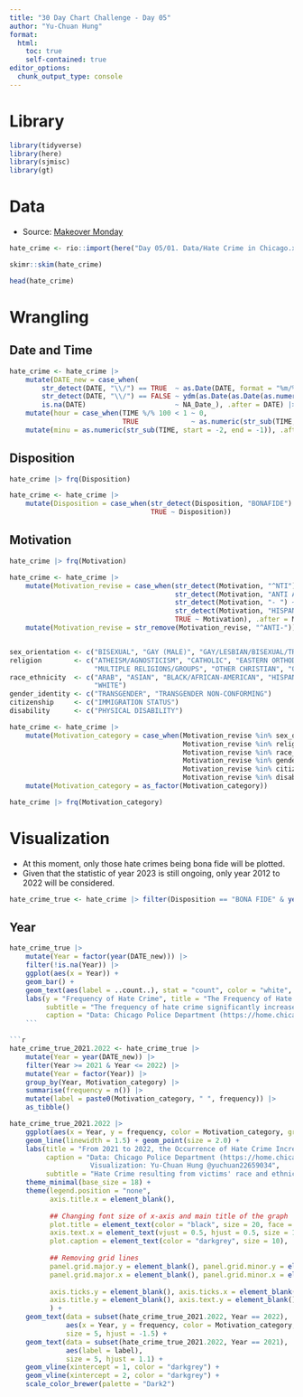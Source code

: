 ```yaml
---
title: "30 Day Chart Challenge - Day 05"
author: "Yu-Chuan Hung"
format: 
  html: 
    toc: true
    self-contained: true
editor_options: 
  chunk_output_type: console
---
```


# Library

```r
library(tidyverse)
library(here)
library(sjmisc)
library(gt)
```

# Data

- Source: [Makeover Monday](https://data.world/makeovermonday/2023w14)

```r
hate_crime <- rio::import(here("Day 05/01. Data/Hate Crime in Chicago.xlsx")) |> as_tibble()
```

```r
skimr::skim(hate_crime)

head(hate_crime)
```

# Wrangling

## Date and Time

```r
hate_crime <- hate_crime |> 
    mutate(DATE_new = case_when(
        str_detect(DATE, "\\/") == TRUE  ~ as.Date(DATE, format = "%m/%d/%Y"),
        str_detect(DATE, "\\/") == FALSE ~ ydm(as.Date(as.Date(as.numeric(DATE), origin = "1899-12-30"), format = "%Y-%d-%m")),
        is.na(DATE)                      ~ NA_Date_), .after = DATE) |> 
    mutate(hour = case_when(TIME %/% 100 < 1 ~ 0,
                            TRUE             ~ as.numeric(str_sub(TIME, start = -4, end = -3))), .after = TIME) |> 
    mutate(minu = as.numeric(str_sub(TIME, start = -2, end = -1)), .after = hour)
```

## Disposition

```r
hate_crime |> frq(Disposition)

hate_crime <- hate_crime |>  
    mutate(Disposition = case_when(str_detect(Disposition, "BONAFIDE") ~ str_replace(Disposition, "BONAFIDE", "BONA FIDE"),
                                   TRUE ~ Disposition))
```


## Motivation

```r
hate_crime |> frq(Motivation)

hate_crime <- hate_crime |> 
    mutate(Motivation_revise = case_when(str_detect(Motivation, "^NTI") ~ str_replace(Motivation, "NTI", "ANTI"),
                                         str_detect(Motivation, "ANTI ARAB") ~ str_replace(Motivation, "ANTI ARAB", "ANTI-ARAB"),
                                         str_detect(Motivation, "- ") ~ str_replace(Motivation, "- ", "-"),
                                         str_detect(Motivation, "HISPANIC-LATINO") ~ str_replace(Motivation, "HISPANIC-LATINO", "HISPANIC/LATINO"),
                                         TRUE ~ Motivation), .after = Motivation) |> 
    mutate(Motivation_revise = str_remove(Motivation_revise, "^ANTI-"))


sex_orientation <- c("BISEXUAL", "GAY (MALE)", "GAY/LESBIAN/BISEXUAL/TRANSGENDER (MIXED GROUP)", "LESBIAN")
religion        <- c("ATHEISM/AGNOSTICISM", "CATHOLIC", "EASTERN ORTHODOX (GREEK, RUSSIAN)", "HINDU", "ISLAMIC/MUSLIM", "JEWISH",
                     "MULTIPLE RELIGIONS/GROUPS", "OTHER CHRISTIAN", "OTHER RELIGION", "PROTESTANT")
race_ethnicity  <- c("ARAB", "ASIAN", "BLACK/AFRICAN-AMERICAN", "HISPANIC/LATINO", "MULTIPLE RACES/GROUP", "OTHER ETHNICITY/NATIONAL ORIGIN",
                     "WHITE")
gender_identity <- c("TRANSGENDER", "TRANSGENDER NON-CONFORMING")
citizenship     <- c("IMMIGRATION STATUS")
disability      <- c("PHYSICAL DISABILITY")

hate_crime <- hate_crime |> 
    mutate(Motivation_category = case_when(Motivation_revise %in% sex_orientation ~ "Sex Orientation",
                                           Motivation_revise %in% religion ~ "Religion",
                                           Motivation_revise %in% race_ethnicity ~ "Race and Ethnicity",
                                           Motivation_revise %in% gender_identity ~ "Gender Identity",
                                           Motivation_revise %in% citizenship ~ "Citizenship",
                                           Motivation_revise %in% disability ~ "Disability",), .after = Motivation) |> 
    mutate(Motivation_category = as_factor(Motivation_category))

hate_crime |> frq(Motivation_category)

```

# Visualization

- At this moment, only those hate crimes being bona fide will be plotted.
- Given that the statistic of year 2023 is still ongoing, only year 2012 to 2022 will be considered.

```r
hate_crime_true <- hate_crime |> filter(Disposition == "BONA FIDE" & year(DATE_new) < 2023)
```


## Year

```r
hate_crime_true |> 
    mutate(Year = factor(year(DATE_new))) |> 
    filter(!is.na(Year)) |> 
    ggplot(aes(x = Year)) +
    geom_bar() +
    geom_text(aes(label = ..count..), stat = "count", color = "white", vjust = 1.5) +
    labs(y = "Frequency of Hate Crime", title = "The Frequency of Hate Crime Between 2012 and 2022", 
         subtitle = "The frequency of hate crime significantly increased from 2021 to 2022",
         caption = "Data: Chicago Police Department (https://home.chicagopolice.org/statistics-data/data-dashboards/hate-crime-dashboard/)")
    ```

```r
hate_crime_true_2021.2022 <- hate_crime_true |> 
    mutate(Year = year(DATE_new)) |> 
    filter(Year >= 2021 & Year <= 2022) |> 
    mutate(Year = factor(Year)) |> 
    group_by(Year, Motivation_category) |> 
    summarise(frequency = n()) |> 
    mutate(label = paste0(Motivation_category, " ", frequency)) |> 
    as_tibble()

hate_crime_true_2021.2022 |> 
    ggplot(aes(x = Year, y = frequency, color = Motivation_category, group = Motivation_category)) +
    geom_line(linewidth = 1.5) + geom_point(size = 2.0) + 
    labs(title = "From 2021 to 2022, the Occurrence of Hate Crime Increased",
         caption = "Data: Chicago Police Department (https://home.chicagopolice.org/statistics-data/data-dashboards/hate-crime-dashboard/) \n
                    Visualization: Yu-Chuan Hung @yuchuan22659034",
         subtitle = "Hate Crime resulting from victims' race and ethnicity doubled.") +
    theme_minimal(base_size = 18) +
    theme(legend.position = "none", 
          axis.title.x = element_blank(),
          
          ## Changing font size of x-axis and main title of the graph
          plot.title = element_text(color = "black", size = 20, face = "bold"),
          axis.text.x = element_text(vjust = 0.5, hjust = 0.5, size = 12, face = "bold"),
          plot.caption = element_text(color = "darkgrey", size = 10),
          
          ## Removing grid lines
          panel.grid.major.y = element_blank(), panel.grid.minor.y = element_blank(),
          panel.grid.major.x = element_blank(), panel.grid.minor.x = element_blank(),
          
          axis.ticks.y = element_blank(), axis.ticks.x = element_blank(), 
          axis.title.y = element_blank(), axis.text.y = element_blank()
          ) +
    geom_text(data = subset(hate_crime_true_2021.2022, Year == 2022), 
              aes(x = Year, y = frequency, color = Motivation_category, label = frequency), 
              size = 5, hjust = -1.5) +
    geom_text(data = subset(hate_crime_true_2021.2022, Year == 2021), 
              aes(label = label),
              size = 5, hjust = 1.1) +
    geom_vline(xintercept = 1, color = "darkgrey") +
    geom_vline(xintercept = 2, color = "darkgrey") +
    scale_color_brewer(palette = "Dark2")
```










































